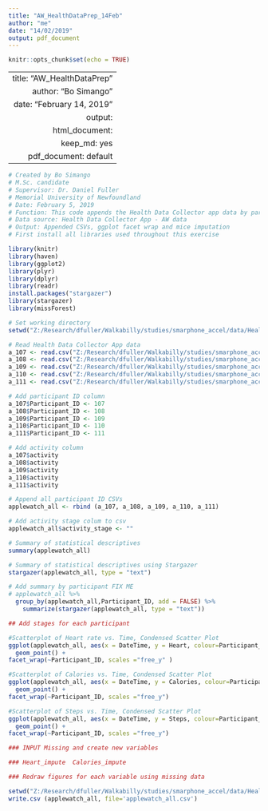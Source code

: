 ---
title: "AW_HealthDataPrep_14Feb"
author: "me"
date: "14/02/2019"
output: pdf_document
---

```{r setup, include=FALSE}
knitr::opts_chunk$set(echo = TRUE)
```

---
  title: "AW_HealthDataPrep"
author: "Bo Simango"
date: "February 14, 2019"
output: 
  html_document:
  keep_md: yes
pdf_document: default
---
  
```{r}
# Created by Bo Simango
# M.Sc. candidate 
# Supervisor: Dr. Daniel Fuller
# Memorial University of Newfoundland
# Date: February 5, 2019
# Function: This code appends the Health Data Collector app data by participant ID (107-111) and plots the HR, Steps and Calories vs. Time using two R packages ggplot2 and facet_wrap
# Data source: Health Data Collector App - AW data 
# Output: Appended CSVs, ggplot facet wrap and mice imputation 
# First install all libraries used throughout this exercise 
```

```{r}
library(knitr)
library(haven)
library(ggplot2)
library(plyr)
library(dplyr)
library(readr)
install.packages("stargazer")
library(stargazer)
library(missForest)
```

```{r}
# Set working directory
setwd("Z:/Research/dfuller/Walkabilly/studies/smarphone_accel/data/HealthData")
```

```{r}
# Read Health Data Collector App data 
a_107 <- read.csv("Z:/Research/dfuller/Walkabilly/studies/smarphone_accel/data/HealthData/107/applewatch_data107.csv")
a_108 <- read.csv("Z:/Research/dfuller/Walkabilly/studies/smarphone_accel/data/HealthData/108/applewatch_data108.csv")
a_109 <- read.csv("Z:/Research/dfuller/Walkabilly/studies/smarphone_accel/data/HealthData/109/applewatch_data109.csv")
a_110 <- read.csv("Z:/Research/dfuller/Walkabilly/studies/smarphone_accel/data/HealthData/110/applewatch_data110.csv")
a_111 <- read.csv("Z:/Research/dfuller/Walkabilly/studies/smarphone_accel/data/HealthData/111/applewatch_data111.csv")
```

```{r}
# Add participant ID column 
a_107$Participant_ID <- 107
a_108$Participant_ID <- 108
a_109$Participant_ID <- 109
a_110$Participant_ID <- 110
a_111$Participant_ID <- 111
```

```{r}
# Add activity column 
a_107$activity 
a_108$activity 
a_109$activity 
a_110$activity 
a_111$activity 
```

```{r}
# Append all participant ID CSVs 
applewatch_all <- rbind (a_107, a_108, a_109, a_110, a_111)
```

```{r}
# Add activity stage colum to csv 
applewatch_all$activity_stage <- ""
```

```{r}
# Summary of statistical descriptives 
summary(applewatch_all)
```

```{r}
# Summary of statistical descriptives using Stargazer 
stargazer(applewatch_all, type = "text")
```

```{r}
# Add summary by participant FIX ME 
# applewatch_all %>% 
  group_by(applewatch_all,Participant_ID, add = FALSE) %>%
    summarize(stargazer(applewatch_all, type = "text"))
```

```{r}
## Add stages for each participant
```

```{r}  
#Scatterplot of Heart rate vs. Time, Condensed Scatter Plot 
ggplot(applewatch_all, aes(x = DateTime, y = Heart, colour=Participant_ID, group=Participant_ID)) + 
  geom_point() +
facet_wrap(~Participant_ID, scales ="free_y" )
```

```{r}
#Scatterplot of Calories vs. Time, Condensed Scatter Plot 
ggplot(applewatch_all, aes(x = DateTime, y = Calories, colour=Participant_ID, group=Participant_ID)) + 
  geom_point() +
facet_wrap(~Participant_ID, scales ="free_y")
```

```{r}
#Scatterplot of Steps vs. Time, Condensed Scatter Plot 
ggplot(applewatch_all, aes(x = DateTime, y = Steps, colour=Participant_ID, group=Participant_ID)) + 
  geom_point() +
facet_wrap(~Participant_ID, scales ="free_y")
```

```{r}
### INPUT Missing and create new variables

### Heart_impute  Calories_impute

### Redraw figures for each variable using missing data
```




```{r}
setwd("Z:/Research/dfuller/Walkabilly/studies/smarphone_accel/data/HealthData/Bo's working folder")
write.csv (applewatch_all, file='applewatch_all.csv')
```